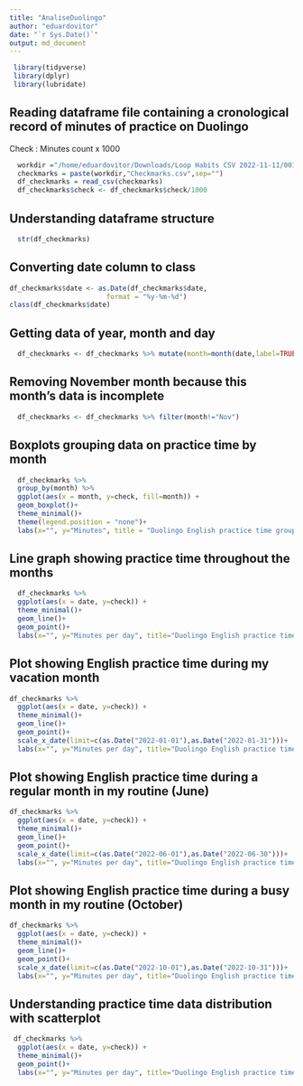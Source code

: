 ```yaml
---
title: "AnaliseDuolingo"
author: "eduardovitor"
date: "`r Sys.Date()`"
output: md_document
---
```


```r
 library(tidyverse)
 library(dplyr)
 library(lubridate)
```

## Reading dataframe file containing a cronological record of minutes of practice on Duolingo
   Check : Minutes count x 1000
```r

  workdir ="/home/eduardovitor/Downloads/Loop Habits CSV 2022-11-11/001 Duolingo ingls/"
  checkmarks = paste(workdir,"Checkmarks.csv",sep="")
  df_checkmarks = read_csv(checkmarks)
  df_checkmarks$check <- df_checkmarks$check/1000
```
## Understanding dataframe structure
```r
  str(df_checkmarks)
```
## Converting date column to class
```r
df_checkmarks$date <- as.Date(df_checkmarks$date,
                        format = "%y-%m-%d")
class(df_checkmarks$date)
```
## Getting data of year, month and day
```r
  df_checkmarks <- df_checkmarks %>% mutate(month=month(date,label=TRUE),year=year(date),day=day(date))
```
## Removing November month because this month's data is incomplete
```r
  df_checkmarks <- df_checkmarks %>% filter(month!="Nov")
```

## Boxplots grouping data on practice time by month
```r
  df_checkmarks %>% 
  group_by(month) %>% 
  ggplot(aes(x = month, y=check, fill=month)) +
  geom_boxplot()+
  theme_minimal()+
  theme(legend.position = "none")+
  labs(x="", y="Minutes", title = "Duolingo English practice time grouped by month (2022)")
```
  
## Line graph showing practice time throughout the months
```r
  df_checkmarks %>% 
  ggplot(aes(x = date, y=check)) +
  theme_minimal()+
  geom_line()+
  geom_point()+
  labs(x="", y="Minutes per day", title="Duolingo English practice time in 2022 (Jan - Oct)")
```

## Plot showing English practice time during my vacation month
```r
df_checkmarks %>% 
  ggplot(aes(x = date, y=check)) +
  theme_minimal()+
  geom_line()+
  geom_point()+
  scale_x_date(limit=c(as.Date("2022-01-01"),as.Date("2022-01-31")))+
  labs(x="", y="Minutes per day", title="Duolingo English practice time during January")
```
## Plot showing English practice time during a regular month in my routine (June)

```r
df_checkmarks %>% 
  ggplot(aes(x = date, y=check)) +
  theme_minimal()+
  geom_line()+
  geom_point()+
  scale_x_date(limit=c(as.Date("2022-06-01"),as.Date("2022-06-30")))+
  labs(x="", y="Minutes per day", title="Duolingo English practice time during June")
```
## Plot showing English practice time during a busy month in my routine (October)

```r
df_checkmarks %>% 
  ggplot(aes(x = date, y=check)) +
  theme_minimal()+
  geom_line()+
  geom_point()+
  scale_x_date(limit=c(as.Date("2022-10-01"),as.Date("2022-10-31")))+
  labs(x="", y="Minutes per day", title="Duolingo English practice time during October")
```

## Understanding practice time data distribution with scatterplot

```r
 df_checkmarks %>% 
  ggplot(aes(x = date, y=check)) +
  theme_minimal()+
  geom_point()+
  labs(x="", y="Minutes per day", title="Duolingo English practice time Scatterplot")
```






